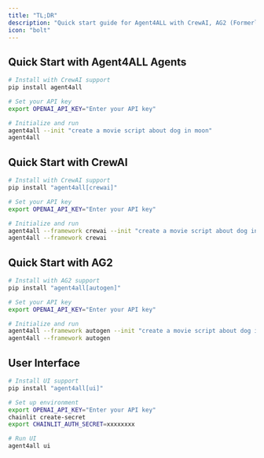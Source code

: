 ```yaml
---
title: "TL;DR"
description: "Quick start guide for Agent4ALL with CrewAI, AG2 (Formerly AutoGen), and UI setup instructions"
icon: "bolt"
---
```


## Quick Start with Agent4ALL Agents

```bash
# Install with CrewAI support
pip install agent4all

# Set your API key
export OPENAI_API_KEY="Enter your API key"

# Initialize and run
agent4all --init "create a movie script about dog in moon"
agent4all
```

## Quick Start with CrewAI

```bash
# Install with CrewAI support
pip install "agent4all[crewai]"

# Set your API key
export OPENAI_API_KEY="Enter your API key"

# Initialize and run
agent4all --framework crewai --init "create a movie script about dog in moon"
agent4all --framework crewai
```

## Quick Start with AG2

```bash
# Install with AG2 support
pip install "agent4all[autogen]"

# Set your API key
export OPENAI_API_KEY="Enter your API key"

# Initialize and run
agent4all --framework autogen --init "create a movie script about dog in moon"
agent4all --framework autogen
```

## User Interface

```bash
# Install UI support
pip install "agent4all[ui]"

# Set up environment
export OPENAI_API_KEY="Enter your API key"
chainlit create-secret
export CHAINLIT_AUTH_SECRET=xxxxxxxx

# Run UI
agent4all ui
```